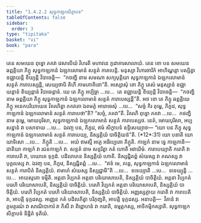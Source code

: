```yaml
---
title: "1.4.2.2 សុទ្ធកាឡកសិក្ខាបទ"
tableOfContents: false
sidebar:
  order: 3
type: "tipitaka"
basket: "vi"
book: "para"
---
```



<DynamicBreadcrumb />

<Division number="547" book="para">

<Paragraph number="2109" book="para">
តេន សមយេន ពុទ្ធោ ភគវា វេសាលិយំ វិហរតិ មហាវនេ កូដាគារសាលាយំ. តេន ខោ បន សមយេន ឆព្ពគ្គិយា ភិក្ខូ សុទ្ធកាឡកានំ ឯឡកលោមានំ សន្ថតំ ការាបេន្តិ. មនុស្សា វិហារចារិកំ អាហិណ្ឌន្តា បស្សិត្វា ឧជ្ឈាយន្តិ ខិយ្យន្តិ វិបាចេន្តិ—  “កថញ្ហិ នាម សមណា សក្យបុត្តិយា សុទ្ធកាឡកានំ ឯឡកលោមានំ សន្ថតំ ការាបេស្សន្តិ, សេយ្យថាបិ គិហី កាមភោគិនោ”តិ.
</Paragraph>

<Paragraph number="2110" book="para">
អស្សោសុំ ខោ ភិក្ខូ តេសំ មនុស្សានំ ឧជ្ឈាយន្តានំ ខិយ្យន្តានំ វិបាចេន្តានំ. យេ តេ ភិក្ខូ អប្បិច្ឆា …បេ…  តេ ឧជ្ឈាយន្តិ ខិយ្យន្តិ វិបាចេន្តិ—  “កថញ្ហិ នាម ឆព្ពគ្គិយា ភិក្ខូ សុទ្ធកាឡកានំ ឯឡកលោមានំ សន្ថតំ ការាបេស្សន្តី”តិ.
</Paragraph>

<Paragraph number="2111" book="para">
អថ ខោ តេ ភិក្ខូ ឆព្ពគ្គិយេ ភិក្ខូ អនេកបរិយាយេន វិគរហិត្វា ភគវតោ ឯតមត្ថំ អារោចេសុំ …បេ…  “សច្ចំ កិរ តុម្ហេ, ភិក្ខវេ, សុទ្ធកាឡកានំ ឯឡកលោមានំ សន្ថតំ ការាបេថា”តិ? “សច្ចំ, ភគវា”តិ. វិគរហិ ពុទ្ធោ ភគវា …បេ…  កថញ្ហិ នាម តុម្ហេ, មោឃបុរិសា, សុទ្ធកាឡកានំ ឯឡកលោមានំ សន្ថតំ ការាបេស្សថ. នេតំ, មោឃបុរិសា, អប្បសន្នានំ វា បសាទាយ …បេ…  ឯវញ្ច បន, ភិក្ខវេ, ឥមំ សិក្ខាបទំ ឧទ្ទិសេយ្យាថ—
</Paragraph>

</Division>
<Division number="548" book="para">

<Paragraph number="2112" book="para">
<Emphasis>“យោ បន ភិក្ខុ សុទ្ធកាឡកានំ ឯឡកលោមានំ សន្ថតំ ការាបេយ្យ, និស្សគ្គិយំ បាចិត្តិយន៑”</Emphasis>តិ. (*12*:<Emphasis>31</Emphasis>)
</Paragraph>

</Division>
<Division number="549" book="para">

<Paragraph number="2113" book="para">
<Emphasis>យោ បនា</Emphasis>តិ យោ យាទិសោ …បេ…  <Emphasis>ភិក្ខូ</Emphasis>តិ …បេ…  អយំ ឥមស្មឹ អត្ថេ អធិប្បេតោ ភិក្ខូតិ.
</Paragraph>

<Paragraph number="2114" book="para">
<Emphasis>កាឡកំ</Emphasis> នាម ទ្វេ កាឡកានិ—  ជាតិយា កាឡកំ វា រជនកាឡកំ វា.
</Paragraph>

<Paragraph number="2115" book="para">
<Emphasis>សន្ថតំ</Emphasis> នាម សន្ថរិត្វា កតំ ហោតិ អវាយិមំ.
</Paragraph>

<Paragraph number="2116" book="para">
<Emphasis>ការាបេយ្យា</Emphasis>តិ ករោតិ វា ការាបេតិ វា, បយោគេ ទុក្កដំ. បដិលាភេន និស្សគ្គិយំ ហោតិ. និស្សជ្ជិតព្ពំ សំឃស្ស វា គណស្ស វា បុគ្គលស្ស វា. ឯវញ្ច បន, ភិក្ខវេ, និស្សជ្ជិតព្ពំ …បេ…  “ឥទំ មេ, ភន្តេ, សុទ្ធកាឡកានំ ឯឡកលោមានំ សន្ថតំ ការាបិតំ និស្សគ្គិយំ. ឥមាហំ សំឃស្ស និស្សជ្ជាមី”តិ …បេ…  ទទេយ្យាតិ …បេ…  ទទេយ្យុន្តិ …បេ…  អាយស្មតោ ទម្មីតិ.
</Paragraph>

</Division>
<Division number="550" book="para">

<Paragraph number="2117" book="para">
អត្តនា វិប្បកតំ អត្តនា បរិយោសាបេតិ, និស្សគ្គិយំ បាចិត្តិយំ. អត្តនា វិប្បកតំ បរេហិ បរិយោសាបេតិ, និស្សគ្គិយំ បាចិត្តិយំ. បរេហិ វិប្បកតំ អត្តនា បរិយោសាបេតិ, និស្សគ្គិយំ បាចិត្តិយំ. បរេហិ វិប្បកតំ បរេហិ បរិយោសាបេតិ, និស្សគ្គិយំ បាចិត្តិយំ.
</Paragraph>

<Paragraph number="2118" book="para">
អញ្ញស្សត្ថាយ ករោតិ វា ការាបេតិ វា, អាបត្តិ ទុក្កដស្ស. អញ្ញេន កតំ បដិលភិត្វា បរិភុញ្ជតិ, អាបត្តិ ទុក្កដស្ស.
</Paragraph>

</Division>
<Division number="551" book="para">

<Paragraph number="2119" book="para">
អនាបត្តិ—  វិតានំ វា ភូមត្ថរណំ វា សាណិបាការំ វា ភិសឹ វា ពិព្ពោហនំ វា ករោតិ, ឧម្មត្តកស្ស, អាទិកម្មិកស្សាតិ.

</Paragraph>
</Division>

<Paragraph number="2120" type="center" book="para">
សុទ្ធកាឡកសិក្ខាបទំ និដ្ឋិតំ ទុតិយំ.
</Paragraph>